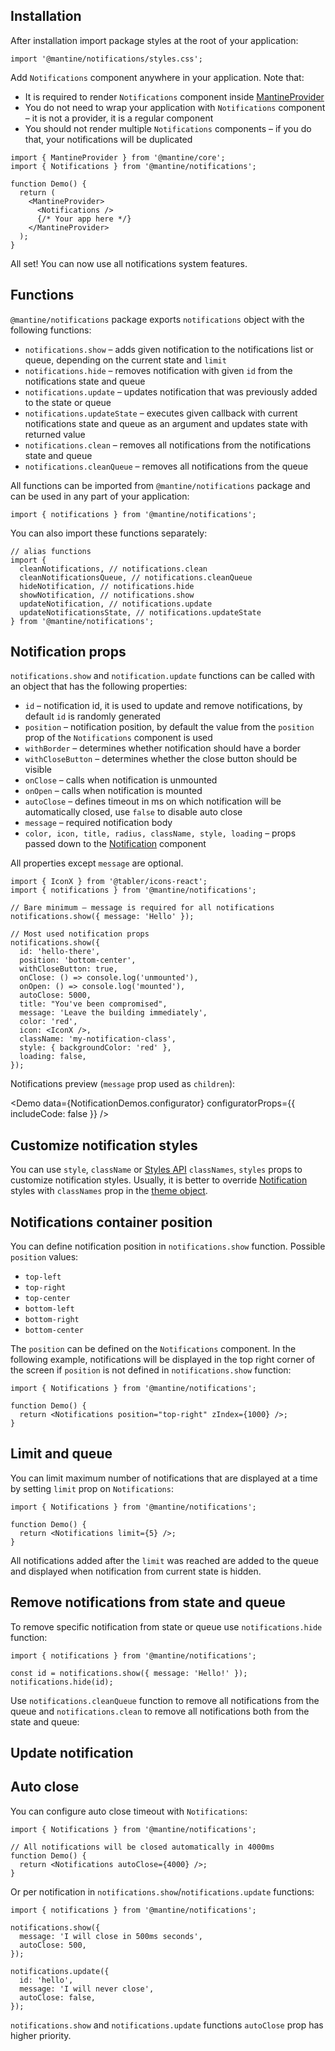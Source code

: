 

## Installation

<InstallScript packages="@mantine/notifications" />

After installation import package styles at the root of your application:

```tsx
import '@mantine/notifications/styles.css';
```

Add `Notifications` component anywhere in your application. Note that:

- It is required to render `Notifications` component inside [MantineProvider](/theming/mantine-provider/)
- You do not need to wrap your application with `Notifications` component – it is not a provider, it is a regular component
- You should not render multiple `Notifications` components – if you do that, your notifications will be duplicated

```tsx
import { MantineProvider } from '@mantine/core';
import { Notifications } from '@mantine/notifications';

function Demo() {
  return (
    <MantineProvider>
      <Notifications />
      {/* Your app here */}
    </MantineProvider>
  );
}
```

All set! You can now use all notifications system features.

<Demo data={NotificationsDemos.base} />

## Functions

`@mantine/notifications` package exports `notifications` object with the following functions:

- `notifications.show` – adds given notification to the notifications list or queue, depending on the current state and `limit`
- `notifications.hide` – removes notification with given `id` from the notifications state and queue
- `notifications.update` – updates notification that was previously added to the state or queue
- `notifications.updateState` – executes given callback with current notifications state and queue as an argument and updates state with returned value
- `notifications.clean` – removes all notifications from the notifications state and queue
- `notifications.cleanQueue` – removes all notifications from the queue

All functions can be imported from `@mantine/notifications` package and can be used in any part of your application:

```tsx
import { notifications } from '@mantine/notifications';
```

You can also import these functions separately:

```tsx
// alias functions
import {
  cleanNotifications, // notifications.clean
  cleanNotificationsQueue, // notifications.cleanQueue
  hideNotification, // notifications.hide
  showNotification, // notifications.show
  updateNotification, // notifications.update
  updateNotificationsState, // notifications.updateState
} from '@mantine/notifications';
```

## Notification props

`notifications.show` and `notification.update` functions can be called with an object that has the following properties:

- `id` – notification id, it is used to update and remove notifications, by default `id` is randomly generated
- `position` – notification position, by default the value from the `position` prop of the `Notifications` component is used
- `withBorder` – determines whether notification should have a border
- `withCloseButton` – determines whether the close button should be visible
- `onClose` – calls when notification is unmounted
- `onOpen` – calls when notification is mounted
- `autoClose` – defines timeout in ms on which notification will be automatically closed, use `false` to disable auto close
- `message` – required notification body
- `color, icon, title, radius, className, style, loading` – props passed down to the [Notification](/core/notification/) component

All properties except `message` are optional.

```tsx
import { IconX } from '@tabler/icons-react';
import { notifications } from '@mantine/notifications';

// Bare minimum – message is required for all notifications
notifications.show({ message: 'Hello' });

// Most used notification props
notifications.show({
  id: 'hello-there',
  position: 'bottom-center',
  withCloseButton: true,
  onClose: () => console.log('unmounted'),
  onOpen: () => console.log('mounted'),
  autoClose: 5000,
  title: "You've been compromised",
  message: 'Leave the building immediately',
  color: 'red',
  icon: <IconX />,
  className: 'my-notification-class',
  style: { backgroundColor: 'red' },
  loading: false,
});
```

Notifications preview (`message` prop used as `children`):

<Demo
  data={NotificationDemos.configurator}
  configuratorProps={{ includeCode: false }}
/>

## Customize notification styles

You can use `style`, `className` or [Styles API](/styles/styles-api/) `classNames`, `styles` props to customize notification styles.
Usually, it is better to override [Notification](/core/notification) styles with `classNames` prop in the [theme object](/theming/theme-object/).

<Demo data={NotificationsDemos.customize} />

## Notifications container position

You can define notification position in `notifications.show` function. Possible `position` values:

- `top-left`
- `top-right`
- `top-center`
- `bottom-left`
- `bottom-right`
- `bottom-center`

<Demo data={NotificationsDemos.position} />

The `position` can be defined on the `Notifications` component.
In the following example, notifications will be displayed in the top right corner of the screen
if `position` is not defined in `notifications.show` function:

```tsx
import { Notifications } from '@mantine/notifications';

function Demo() {
  return <Notifications position="top-right" zIndex={1000} />;
}
```

## Limit and queue

You can limit maximum number of notifications that are displayed at a time by setting
`limit` prop on `Notifications`:

```tsx
import { Notifications } from '@mantine/notifications';

function Demo() {
  return <Notifications limit={5} />;
}
```

All notifications added after the `limit` was reached are added to the queue
and displayed when notification from current state is hidden.

<Demo data={NotificationsDemos.limit} />

## Remove notifications from state and queue

To remove specific notification from state or queue use `notifications.hide` function:

```tsx
import { notifications } from '@mantine/notifications';

const id = notifications.show({ message: 'Hello!' });
notifications.hide(id);
```

Use `notifications.cleanQueue` function to remove all notifications from the queue and
`notifications.clean` to remove all notifications both from the state and queue:

<Demo data={NotificationsDemos.clean} />

## Update notification

<Demo data={NotificationsDemos.update} />

## Auto close

You can configure auto close timeout with `Notifications`:

```tsx
import { Notifications } from '@mantine/notifications';

// All notifications will be closed automatically in 4000ms
function Demo() {
  return <Notifications autoClose={4000} />;
}
```

Or per notification in `notifications.show`/`notifications.update` functions:

```tsx
import { notifications } from '@mantine/notifications';

notifications.show({
  message: 'I will close in 500ms seconds',
  autoClose: 500,
});

notifications.update({
  id: 'hello',
  message: 'I will never close',
  autoClose: false,
});
```

`notifications.show` and `notifications.update` functions `autoClose` prop has higher priority.

<Demo data={NotificationsDemos.autoclose} />
